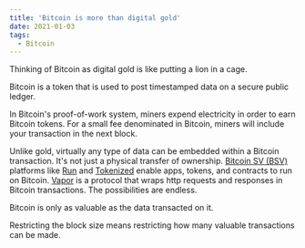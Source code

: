 ```yaml
---
title: 'Bitcoin is more than digital gold'
date: 2021-01-03
tags:
  - Bitcoin
---
```


Thinking of Bitcoin as digital gold is like putting a lion in a cage.

Bitcoin is a token that is used to post timestamped data on a secure public ledger.

In Bitcoin's proof-of-work system, miners expend electricity in order to earn Bitcoin tokens. For a small fee denominated in Bitcoin, miners will include your transaction in the next block.

Unlike gold, virtually any type of data can be embedded within a Bitcoin transaction. It's not just a physical transfer of ownership. [Bitcoin SV (BSV)](http://bitcoinsv.io/) platforms like [Run](https://run.network) and [Tokenized](https://tokenized.com) enable apps, tokens, and contracts to run on Bitcoin. [Vapor](https://vapor.network/) is a protocol that wraps http requests and responses in Bitcoin transactions. The possibilities are endless.

Bitcoin is only as valuable as the data transacted on it.

Restricting the block size means restricting how many valuable transactions can be made.

